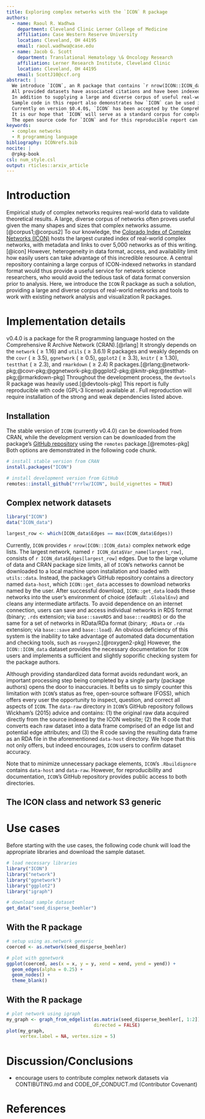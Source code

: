 ```yaml
---
title: Exploring complex networks with the `ICON` R package
authors:
  - name: Raoul R. Wadhwa
    department: Cleveland Clinic Lerner College of Medicine
    affiliation: Case Western Reserve University
    location: Cleveland, OH 44195
    email: raoul.wadhwa@case.edu
  - name: Jacob G. Scott
    department: Translational Hematology \& Oncology Research
    affiliation: Lerner Research Institute, Cleveland Clinic
    location: Cleveland, OH 44195
    email: ScottJ10@ccf.org
abstract: |
  We introduce `ICON`, an R package that contains `r nrow(ICON::ICON_data)` complex network datasets in a standard edgelist format.
  All provided datasets have associated citations and have been indexed by the Colorado Index of Complex Networks - also referred to as ICON.
  In addition to supplying a large and diverse corpus of useful real-world networks, `ICON` also implements an S3 generic to work with the `network` and `ggnetwork` R packages for network analysis and visualization, respectively.
  Sample code in this report also demonstrates how `ICON` can be used in conjunction with the `igraph` package.
  Currently on version $0.4.0$, `ICON` has been accepted by the Comprehensive R Archive Network.
  It is our hope that `ICON` will serve as a standard corpus for complex network research and prevent redundant work that would be otherwise necessary by individual research groups.
  The open source code for `ICON` and for this reproducible report can be found at \url{https://github.com/rrrlw/ICON}.
keywords:
  - complex networks
  - R programming language
bibliography: ICONrefs.bib
nocite: |
  @rpkg-book
csl: num_style.csl
output: rticles::arxiv_article
---
```


# Introduction

Empirical study of complex networks requires real-world data to validate theoretical results.
A large, diverse corpus of networks often proves useful given the many shapes and sizes that complex networks assume.[@corpus1;@corpus2]
To our knowledge, the [Colorado Index of Complex Networks (ICON)](https://icon.colorado.edu) hosts the largest curated index of real-world complex networks, with metadata and links to over 5,000 networks as of this writing.[@icon]
However, heterogeneity in data format, access, and availability limit how easily users can take advantage of this incredible resource.
A central repository containing a large corpus of ICON-indexed networks in standard format would thus provide a useful service for network science researchers, who would avoid the tedious task of data format conversion prior to analysis.
Here, we introduce the `ICON` R package as such a solution, providing a large and diverse corpus of real-world networks and tools to work with existing network analysis and visualization R packages.

# Implementation details

\texttt{ICON} v$0.4.0$ is a package for the R programming language hosted on the Comprehensive R Archive Network (CRAN).[@rlang]
It strongly depends on the `network` ($\geq 1.16$) and `utils` ($\geq 3.6.1$) R packages and weakly depends on the `covr` ($\geq 3.5$), `ggnetwork` ($\geq 0.5$), `ggplot2` ($\geq 3.3$), `knitr` ($\geq 1.30$), `testthat` ($\geq 2.3$), and `rmarkdown` ($\geq 2.4$) R packages.[@rlang;@network-pkg;@covr-pkg;@ggnetwork-pkg;@ggplot2-pkg;@knitr-pkg;@testthat-pkg;@rmarkdown-pkg]
Throughout the development process, the `devtools` R package was heavily used.[@devtools-pkg]
This report is fully reproducible with code (GPL-3 license) available at \url{https://github.com/rrrlw/ICON}.
Full reproduction will require installation of the strong and weak dependencies listed above.

## Installation

The stable version of `ICON` (currently v$0.4.0$) can be downloaded from CRAN, while the development version can be downloaded from the package's [GitHub repository](https://github.com/rrrlw/ICON) using the `remotes` package.[@remotes-pkg]
Both options are demonstrated in the following code chunk.

```r
# install stable version from CRAN
install.packages("ICON")

# install development version from GitHub
remotes::install_github("rrrlw/ICON", build_vignettes = TRUE)
```

## Complex network datasets

```r
library("ICON")
data("ICON_data")

largest_row <- which(ICON_data$Edges == max(ICON_data$Edges))
```

Currently, `ICON` provides `r nrow(ICON::ICON_data)` complex network edge lists.
The largest network, named ``r ICON_data$Var_name[largest_row]``, consists of `r ICON_data$Edges[largest_row]` edges.
Due to the large volume of data and CRAN package size limits, all of `ICON`'s networks cannot be downloaded to a local machine upon installation and loaded with `utils::data`.
Instead, the package's GitHub repository contains a directory named `data-host`, which `ICON::get_data` accesses to download networks named by the user.
After successful download, `ICON::get_data` loads these networks into the user's environment of choice (default: `.GlobalEnv`) and cleans any intermediate artifacts.
To avoid dependence on an internet connection, users can save and access individual networks in RDS format (binary; `.rds` extension; via `base::saveRDS` and `base::readRDS`) or do the same for a set of networks in RData/RDa format (binary; `.RData` or `.rda` extension; via `base::save` and `base::load`).
An obvious deficiency of this system is the inability to take advantage of automated data documentation and checking tools, such as `roxygen2`.[@roxygen2-pkg]
However, the `ICON::ICON_data` dataset provides the necessary documentation for `ICON` users and implements a sufficient and slightly soporific checking system for the package authors.

Although providing standardized data format avoids redundant work, an important processing step being completed by a single party (package authors) opens the door to inaccuracies.
It befits us to simply counter this limitation with `ICON`'s status as free, open-source software (FOSS), which offers every user the opportunity to inspect, question, and correct all aspects of `ICON`.
The `data-raw` directory in `ICON`'s GitHub repository follows Wickham's (2015) advice and contains: (1) the original raw data acquired directly from the source indexed by the ICON website; (2) the R code that converts each raw dataset into a data frame comprised of an edge list and potential edge attributes; and (3) the R code saving the resulting data frame as an RDA file in the aforementioned `data-host` directory.
We hope that this not only offers, but indeed encourages, `ICON` users to confirm dataset accuracy.

Note that to minimize unnecessary package elements, `ICON`'s `.Rbuildignore` contains `data-host` and `data-raw`.
However, for reproducibility and documentation, `ICON`'s GitHub repository provides public access to both directories.

## The ICON class and network S3 generic

# Use cases

Before starting with the use cases, the following code chunk will load the appropriate libraries and download the sample dataset.

```r
# load necessary libraries
library("ICON")
library("network")
library("ggnetwork")
library("ggplot2")
library("igraph")

# download sample dataset
get_data("seed_disperse_beehler")
```

## With the \texttt{network} R package

```r
# setup using as.network generic
coerced <- as.network(seed_disperse_beehler)

# plot with ggnetwork
ggplot(coerced, aes(x = x, y = y, xend = xend, yend = yend)) +
  geom_edges(alpha = 0.25) +
  geom_nodes() +
  theme_blank()
```

## With the \texttt{igraph} R package

```r
# plot network using igraph
my_graph <- graph_from_edgelist(as.matrix(seed_disperse_beehler[, 1:2]),
                                directed = FALSE)
plot(my_graph,
     vertex.label = NA, vertex.size = 5)
```

# Discussion/Conclusions

* encourage users to contribute complex network datasets via CONTIBUTING.md and CODE_OF_CONDUCT.md (Contributor Covenant)

# References
